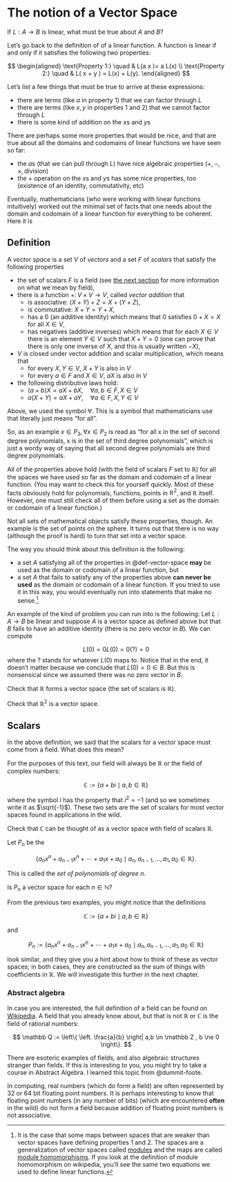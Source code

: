 # The notion of a Vector Space

If $L : A \to B$ is linear, what must be true about $A$ and $B$?

Let's go back to the definition of of a linear function.
A function is linear if and only if it satisfies the following two properties:

$$
\begin{aligned}
\text{Property 1:} \quad & L(a x )= a L(x) \\
\text{Property 2:} \quad & L( x + y ) = L(x) + L(y).
\end{aligned}
$$

Let's list a few things that must be true to arrive at these expressions:

- there are terms (like $a$ in property 1) that we can factor through $L$
- there are terms (like $x,y$ in properties 1 and 2) that we cannot factor through $L$
- there is some kind of addition on the $x$s and $y$s

There are perhaps some more properties that would be nice, and that are true about all the domains and codomains of linear functions we have seen so far:

- the $a$s (that we can pull through $L$) have nice algebraic properties ($+,-,\times, \text{division}$)
- the $+$ operation on the $x$s and $y$s has some nice properties, too (existence of an identity, commutativity, etc)

Eventually, mathematicians (who were working with linear functions intuitively) worked out the minimal set of facts that one needs about the domain and codomain of a linear function for everything to be coherent.
Here it is

## Definition

::: {#def-vector-space}

A *vector space* is a set $V$ of *vectors* and a set $F$ of *scalars* that satisfy the following properties

- the set of scalars $F$ is a field (see [the next section](#scalars) for more information on what we mean by field),
- there is a function $+ \colon V \times V \to V$, called *vector addition* that 
  - is associative: $(X+Y) + Z = X + (Y + Z)$,
  - is commutative: $X+Y = Y+X$,
  - has a $0$ (an additive identity) which means that $0$ satisfies $0 + X = X$ for all $X \in V$,
  - has negatives (additive inverses) which means that for each $X \in V$ there is an element $Y \in V$ such that $X + Y = 0$ (one can prove that there is only one inverse of $X$, and this is usually written $-X$),
- $V$ is closed under vector addition and scalar multiplication, which means that 
  - for every $X,Y \in V$, $X + Y$ is also in $V$
  - for every $a \in F$ and $X \in V$, $aX$ is also in $V$
- the following distributive laws hold:
  - $(a+b) X = aX + bX , \quad \forall a, b\in F , X \in V$
  - $a(X+Y) = aX + aY , \quad \forall a \in F ,  X,Y \in V$

:::

::: {.callout-tip title="Notation"}

Above, we used the symbol $\forall$.
This is a symbol that mathematicians use that literally just means "for all".

So, as an example $x \in P_3 , \forall x \in P_2$ is read as "for all x in the set of second degree polynomials, x is in the set of third degree polynomials", which is just a wordy way of saying that all second degree polynomials are third degree polynomials.

:::

All of the properties above hold (with the field of scalars $F$ set to $\mathbb R$) for all the spaces we have used so far as the domain and codomain of a linear function. (You may want to check this for yourself quickly. Most of these facts obviously hold for polynomials, functions, points in $\mathbb R^2$, and $\mathbb R$ itself. However, one must still check all of them before using a set as the domain or codomain of a linear function.)

Not all sets of mathematical objects satisfy these properties, though.
An example is the set of points on the sphere.
It turns out that there is no way (although the proof is hard) to turn that set into a vector space.

The way you should think about this definition is the following:

- a set $A$ satisfying all of the properties in @def-vector-space **may** be used as the domain or codomain of a linear function, but
- a set $A$ that fails to satisfy any of the properties above **can never be used** as the domain or codomain of a linear function. If you tried to use it in this way, you would eventually run into statements that make no sense.[^ring-note]

[^ring-note]: It is the case that some maps between spaces that are weaker than vector spaces have defining properties 1 and 2. The spaces are a generalization of vector spaces called [modules](https://en.wikipedia.org/wiki/Module_(mathematics)) and the maps are called [module homomorphisms](https://en.wikipedia.org/wiki/Module_homomorphism). If you look at the definition of module homomorphism on wikipedia, you'll see the same two equations we used to define linear functions.

An example of the kind of problem you can run into is the following: Let $L:A \to B$ be linear and suppose $A$ is a vector space as defined above but that $B$ fails to have an additive identity (there is no zero vector in $B$).
We can compute

$$
L(0) = 0L(0) = 0 (?) = 0
$$
where the $?$ stands for whatever $L(0)$ maps to.
Notice that in the end, it doesn't matter because we conclude that $L(0) = 0 \in B$.
But this is nonsensical since we assumed there was no zero vector in $B$.

::: {#exr-r-is-a-vspace}

Check that $\mathbb R$ forms a vector space (the set of scalars is $\mathbb R$).

:::

::: {#exr-r2-is-a-vspace}

Check that $\mathbb R^2$ is a vector space.

:::

## Scalars

In the above definition, we said that the scalars for a vector space must come from a field.
What does this mean?

For the purposes of this text, our field will always be $\mathbb R$ or the field of complex numbers:

$$
\mathbb C := \{ a + b i \mid a,b \in \mathbb R \}
$$

where the symbol $i$ has the property that $i^2 = -1$ (and so we sometimes write it as $\sqrt{-1}$).
These two sets are the set of scalars for most vector spaces found in applications in the wild.

::: {#exr-c-is-a-vspace-over-r}

Check that $\mathbb C$ can be thought of as a vector space with field of scalars $\mathbb R$.

:::

::: {#def-polynomial-space}

Let $P_n$ be the 

$$
\left\{ a_{n} x^n + a_{n-1} x^n + \cdots + a_1 x + a_0 \mid a_n , a_{n-1}, \ldots , a_1 , a_0 \in \mathbb R \right\}.
$$

This is called the *set of polynomials of degree $n$*.

:::

::: {#exr-pn-is-a-vspace}

Is $P_n$ a vector space for each $n \in \mathbb N$?

:::

From the previous two examples, you might notice that the definitions

$$
\mathbb C := \{ a + b i \mid a,b \in \mathbb R \}
$$

and 

$$
P_n := \left\{ a_{n} x^n + a_{n-1} x^n + \cdots + a_1 x + a_0 \mid a_n , a_{n-1}, \ldots , a_1 , a_0 \in \mathbb R \right\}
$$

look similar, and they give you a hint about how to think of these as vector spaces; in both cases, they are constructed as the sum of things with coefficients in $\mathbb R$.
We will investigate this further in the next chapter.

### Abstract algebra

In case you are interested, the full definition of a field can be found on [Wikipedia](https://en.wikipedia.org/wiki/Field_(mathematics)#Classic_definition).
A field that you already know about, but that is not $\mathbb R$ or $\mathbb C$ is the field of rational numbers:

$$
\mathbb Q := \left\{ \left. \frac{a}{b}  \right| a,b \in \mathbb Z ,  b \ne 0  \right\}.
$$

There are esoteric examples of fields, and also algebraic structures stranger than fields.
If this is interesting to you, you might try to take a course in Abstract Algebra.
I learned this topic from @dummit-foote.

In computing, real numbers (which do form a field) are often represented by 32 or 64 bit floating point numbers.
It is perhaps interesting to know that floating point numbers (in any number of bits) (which are encountered **often** in the wild) do not form a field because addition of floating point numbers is not associative.